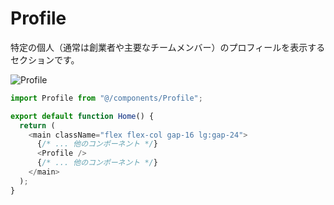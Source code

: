 # Profile

特定の個人（通常は創業者や主要なチームメンバー）のプロフィールを表示するセクションです。

![Profile](/profile.png)



```js filename="page.tsx"
import Profile from "@/components/Profile";

export default function Home() {
  return (
    <main className="flex flex-col gap-16 lg:gap-24">
      {/* ... 他のコンポーネント */}
      <Profile />
      {/* ... 他のコンポーネント */}
    </main>
  );
}
```